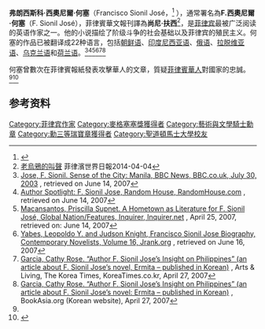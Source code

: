{{Infobox writer
| name         = 弗朗西斯科·西奧尼爾·何塞
| image        = F. SIONIL JOSE (2017).jpg
| imagesize    = 225px
| alt          = 
| caption      = 
| pseudonym    = F. Sionil José
| birth_name   = Francisco Sionil José
| birth_date   = {{birth date|1924|12|3}}
| birth_place  = {{flagdeco|USA|1912}} [[美屬菲律賓|美屬菲律賓]][[邦阿西楠省|邦阿西楠省]][[罗萨莱斯|罗萨莱斯]]
| death_date   = {{death date and age|2022|1|6|1924|12|3}}
| death_place  = {{PHI}}[[馬尼拉大都會|馬尼拉大都會]][[馬卡蒂|馬卡蒂]]
| occupation   = 作家、记者
| nationality  = {{PHI}}
| ethnicity    = [[伊洛卡洛人|伊洛卡洛人]]
| citizenship  = 
| education    = 
| alma_mater   = [[聖道頓馬士大學|聖道頓馬士大學]]（肄业）
| period       = 1962年－2022年
| genre        = [[小說|小說]]
| subject      = 
| movement     = [[菲律宾英语文学|菲律宾英语文学]]
| notableworks = The "''Rosales Saga''" Novels (1962-1984)
| spouse       = 
| partner      = 
| children     = 
| relatives    = 
| influences   = [[黎刹|黎刹]]、[[薇拉·凯瑟|薇拉·凯瑟]]、[[威廉·福克纳|威廉·福克纳]]、[[约翰·斯坦贝克|约翰·斯坦贝克]]
| influenced   = 
| awards       = Pablo Neruda Centennial Award, Chile, 2004<br>
[[瑞寶章|勳三等瑞寶章]], 2001<br>
National Artist for Literature, Philippines, 2001<br>
[[法蘭西藝術與文學勳章|法蘭西藝術與文學勳章]], 2000<br>
Cultural Center of the Philippines Centennial Award, 1999<br>
Cultural Center of the Philippines Award (Gawad para sa Sining) for Literature, 1989<br>
Outstanding Fulbrighters Award for Literature, Fortieth Anniversary of Philippine Fulbright Scholars Association, 1988<br>
First Prize, Palanca Memorial Award for Novel in English, 1981<br>
[[拉蒙·麦格塞塞奖|拉蒙·麦格塞塞奖]], 1980<br>
City of Manila Award for Literature, 1979
| signature    = 
| website      = 
| portaldisp   = 
}}
'''弗朗西斯科·西奧尼爾·何塞'''（Francisco Sionil José，{{bd|1924年|12月3日|2022年|1月6日|catIdx=José}}<ref>{{Cite news|date=2022-01-06|title=National Artist F Sionil Jose dies at 97|url=https://www.rappler.com/life-and-style/literature/national-artist-f-sionil-jose-dies/|access-date=2022-01-06|work=Rappler|language=en-US|archive-date=2022-01-06|archive-url=https://web.archive.org/web/20220106164814/https://www.rappler.com/life-and-style/literature/national-artist-f-sionil-jose-dies/}}</ref>
），通常署名為'''F.西奧尼爾·何塞'''（F. Sionil José），菲律賓華文報刊譯為'''尚尼·扶西'''<ref name="#1">[http://worldnews.net.ph/post/5422 老烏鴉的叫聲] {{Wayback|url=http://worldnews.net.ph/post/5422 |date=20160310181038 }}菲律濱世界日報2014-04-04</ref>，是[[菲律宾|菲律宾]]最被广泛阅读的英语作家之一。他的小说描绘了阶级斗争的社会基础以及菲律宾的殖民主义。何塞的作品已被翻译成22种语言，包括[[朝鲜语|朝鲜语]]、[[印度尼西亚语|印度尼西亚语]]、[[俄语|俄语]]、[[拉脱维亚语|拉脱维亚语]]、[[乌克兰语|乌克兰语]]和[[荷兰语|荷兰语]]。<ref name=BBC>[http://news.bbc.co.uk/1/hi/world/asia-pacific/3109471.stm Jose, F. Sionil. Sense of the City: Manila, BBC News, BBC.co.uk, July 30, 2003] {{Wayback|url=http://news.bbc.co.uk/1/hi/world/asia-pacific/3109471.stm |date=20071002133824 }}, retrieved on June 14, 2007</ref><ref name=RandomHouse>[http://www.randomhouse.com/author/results.pperl?authorid=14838 Author Spotlight: F. Sionil Jose, Random House, RandomHouse.com] {{Wayback|url=http://www.randomhouse.com/author/results.pperl?authorid=14838 |date=20080225090702 }}, retrieved on June 14, 2007</ref><ref name=Inquirer>[http://globalnation.inquirer.net/features/features/view_article.php?article_id=62431 Macansantos, Priscilla Supnet.  A Hometown as Literature for F. Sionil José, Global Nation/Features, Inquirer, Inquirer.net] {{webarchive|url=https://web.archive.org/web/20110716082346/http://globalnation.inquirer.net/features/features/view_article.php?article_id=62431 |date=2011-07-16 }}, April 25, 2007, retrieved on: June 14, 2007</ref><ref name=Jrank>[http://biography.jrank.org/pages/4741/Sionil-Jose-F-rancisco.html Yabes, Leopoldo Y. and Judson Knight, Francisco Sionil Jose Biography, Contemporary Novelists, Volume 16, Jrank.org] {{Wayback|url=http://biography.jrank.org/pages/4741/Sionil-Jose-F-rancisco.html |date=20110906143517 }}, retrieved on June 16, 2007</ref><ref name=TKT>[http://www.koreatimes.co.kr/www/news/art/art_view.asp?newsIdx=1921&categoryCode=142 Garcia, Cathy Rose. “Author F. Sionil Jose’s Insight on Philippines” (an article about F. Sionil Jose’s novel, Ermita – published in Korean)] {{Wayback|url=http://www.koreatimes.co.kr/www/news/art/art_view.asp?newsIdx=1921&categoryCode=142 |date=20110520103323 }}, Arts & Living, The Korea Times, KoreaTimes.co.kr, April 27, 2007</ref><ref name=BAorg>[http://bookasia.org/bbs/view.php?id=news&no=86 Garcia, Cathy Rose. “Author F. Sionil Jose’s Insight on Philippines” (an article about F. Sionil Jose’s novel: Ermita – published in Korean)] {{Wayback|url=http://bookasia.org/bbs/view.php?id=news&no=86 |date=20111003194218 }}, BookAsia.org (Korean website), April 27, 2007</ref>

何塞曾數次在菲律賓報紙發表攻擊華人的文章，質疑[[菲律賓華人|菲律賓華人]]對國家的忠誠。<ref name="#1"/><ref>{{Cite web |url=http://blog.huaxia.com/html/94/793994_itemid_8112.html |title=菲律宾作家又有「排华」文章 |access-date=2016-02-27 |archive-url=https://web.archive.org/web/20160306003718/http://blog.huaxia.com/html/94/793994_itemid_8112.html |archive-date=2016-03-06 |dead-url=yes }}</ref>

==参考资料==
{{reflist}}

{{Authority control}}
{{DEFAULTSORT:José, F. Sionil}}
[[Category:菲律宾作家|Category:菲律宾作家]]
[[Category:麥格塞塞獎獲得者|Category:麥格塞塞獎獲得者]]
[[Category:藝術與文學騎士勳章|Category:藝術與文學騎士勳章]]
[[Category:勳三等瑞寶章獲得者|Category:勳三等瑞寶章獲得者]]
[[Category:聖道頓馬士大學校友|Category:聖道頓馬士大學校友]]